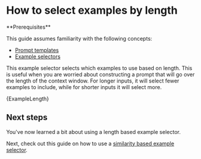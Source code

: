 # How to select examples by length

<Info>
**Prerequisites**


This guide assumes familiarity with the following concepts:

- [Prompt templates](/oss/python/concepts/prompt_templates)
- [Example selectors](/oss/python/how-to/example_selectors)

</Info>

This example selector selects which examples to use based on length.
This is useful when you are worried about constructing a prompt that will go over the length of the context window.
For longer inputs, it will select fewer examples to include, while for shorter inputs it will select more.


<CodeBlock language="typescript">{ExampleLength}</CodeBlock>

## Next steps

You've now learned a bit about using a length based example selector.

Next, check out this guide on how to use a [similarity based example selector](/oss/python/how-to/example_selectors_similarity).
